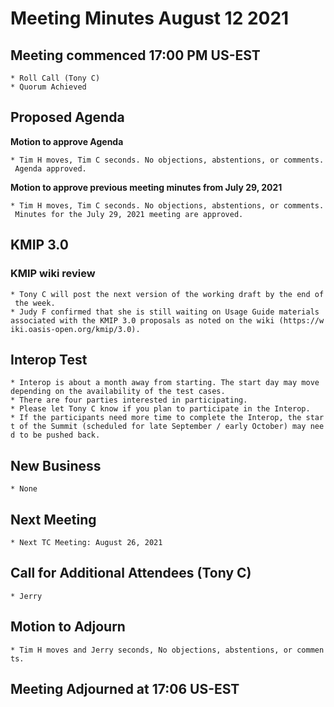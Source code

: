 = Meeting Minutes August 12 2021 =
== Meeting commenced 17:00 PM US-EST ==
 * Roll Call (Tony C)
 * Quorum Achieved

== Proposed Agenda ==

'''Motion to approve Agenda''' 

 * Tim H moves, Tim C seconds. No objections, abstentions, or comments. Agenda approved.

'''Motion to approve previous meeting minutes from July 29, 2021'''

 * Tim H moves, Tim C seconds. No objections, abstentions, or comments. Minutes for the July 29, 2021 meeting are approved.

== KMIP 3.0 ==
=== KMIP wiki review ===
 * Tony C will post the next version of the working draft by the end of the week.
 * Judy F confirmed that she is still waiting on Usage Guide materials associated with the KMIP 3.0 proposals as noted on the wiki (https://wiki.oasis-open.org/kmip/3.0).

== Interop Test ==
 * Interop is about a month away from starting. The start day may move depending on the availability of the test cases.
 * There are four parties interested in participating.
 * Please let Tony C know if you plan to participate in the Interop.
 * If the participants need more time to complete the Interop, the start of the Summit (scheduled for late September / early October) may need to be pushed back.

== New Business ==
 * None

== Next Meeting ==
 * Next TC Meeting: August 26, 2021

== Call for Additional Attendees (Tony C) ==
 * Jerry

== Motion to Adjourn ==
 * Tim H moves and Jerry seconds, No objections, abstentions, or comments.

== Meeting Adjourned at 17:06 US-EST ==
